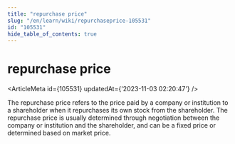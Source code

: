 ```yaml
---
title: "repurchase price"
slug: "/en/learn/wiki/repurchaseprice-105531"
id: "105531"
hide_table_of_contents: true
---
```



# repurchase price

<ArticleMeta id={105531} updatedAt={'2023-11-03 02:20:47'} />
<div className='border-solid border-b border-t-0 my-4 border-[var(--ifm-color-gray-300)]' />

The repurchase price refers to the price paid by a company or institution to a shareholder when it repurchases its own stock from the shareholder. The repurchase price is usually determined through negotiation between the company or institution and the shareholder, and can be a fixed price or determined based on market price.
